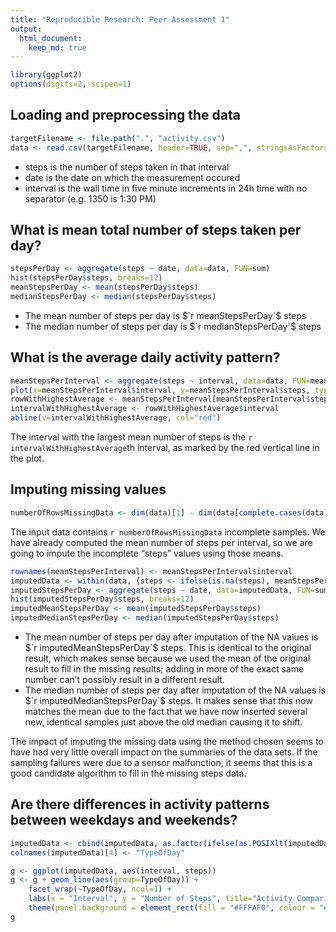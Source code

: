 ```yaml
---
title: "Reproducible Research: Peer Assessment 1"
output: 
  html_document:
    keep_md: true
---
```


```r
library(ggplot2)
options(digits=2, scipen=1)
```

## Loading and preprocessing the data
```r
targetFilename <- file.path(".", "activity.csv")
data <- read.csv(targetFilename, header=TRUE, sep=",", stringsAsFactors=FALSE, na.strings="NA", colClasses=c("numeric", "Date", "numeric"))
```
    
* steps is the number of steps taken in that interval
* date is the date on which the measurement occured
* interval is the wall time in five minute increments in 24h time with no separator (e.g. 1350 is 1:30 PM)
  
## What is mean total number of steps taken per day?
```r
stepsPerDay <- aggregate(steps ~ date, data=data, FUN=sum)
hist(stepsPerDay$steps, breaks=12)
meanStepsPerDay <- mean(stepsPerDay$steps)
medianStepsPerDay <- median(stepsPerDay$steps)
```
  
* The mean number of steps per day is $`r meanStepsPerDay`$ steps
* The median number of steps per day is $`r medianStepsPerDay`$ steps
  
## What is the average daily activity pattern?
```r
meanStepsPerInterval <- aggregate(steps ~ interval, data=data, FUN=mean)
plot(x=meanStepsPerInterval$interval, y=meanStepsPerInterval$steps, type="l")
rowWithHighestAverage <- meanStepsPerInterval[meanStepsPerInterval$steps==max(meanStepsPerInterval$steps), ]
intervalWithHighestAverage <- rowWithHighestAverage$interval
abline(v=intervalWithHighestAverage, col="red")
```
  
The interval with the largest mean number of steps is the `r intervalWithHighestAverage`th interval, as marked by the red vertical line in the plot.
  
## Imputing missing values
```r
numberOfRowsMissingData <- dim(data)[1] - dim(data[complete.cases(data), ])[1]
```
  
The input data contains `r numberOfRowsMissingData` incomplete samples. We have already computed the mean number of steps per interval, so we are going to impute the incomplete "steps" values using those means.
  
```r
rownames(meanStepsPerInterval) <- meanStepsPerInterval$interval
imputedData <- within(data, {steps <- ifelse(is.na(steps), meanStepsPerInterval[as.character(interval), "steps"], steps)})
imputedStepsPerDay <- aggregate(steps ~ date, data=imputedData, FUN=sum)
hist(imputedStepsPerDay$steps, breaks=12)
imputedMeanStepsPerDay <- mean(imputedStepsPerDay$steps)
imputedMedianStepsPerDay <- median(imputedStepsPerDay$steps)
```
  
* The mean number of steps per day after imputation of the NA values is $`r imputedMeanStepsPerDay`$ steps. This is identical to the original result, which makes sense because we used the mean of the original result to fill in the missing results; adding in more of the exact same number can't possibly result in a different result.
* The median number of steps per day after imputation of the NA values is $`r imputedMedianStepsPerDay`$ steps. It makes sense that this now matches the mean due to the fact that we have now inserted several new, identical samples just above the old median causing it to shift.
  
The impact of imputing the missing data using the method chosen seems to have had very little overall impact on the summaries of the data sets. If the sampling failures were due to a sensor malfunction, it seems that this is a good candidate algorithm to fill in the missing steps data.
  
## Are there differences in activity patterns between weekdays and weekends?
```r
imputedData <- cbind(imputedData, as.factor(ifelse(as.POSIXlt(imputedData$date)$wd %in% c(0, 6), "Weekend", "Weekday")))
colnames(imputedData)[4] <- "TypeOfDay"

g <- ggplot(imputedData, aes(interval, steps))
g <- g + geom_line(aes(group=TypeOfDay)) +
	facet_wrap(~TypeOfDay, ncol=1) +
	labs(x = "Interval", y = "Number of Steps", title="Activity Comparison: Weekdays vs Weekends") +
	theme(panel.background = element_rect(fill = "#FFFAF0", colour = "#000000"), plot.background = element_rect(fill = "#FFFAF0", colour = "#000000"), panel.grid.major = element_line(colour="#FFDEAD"))
g
```








